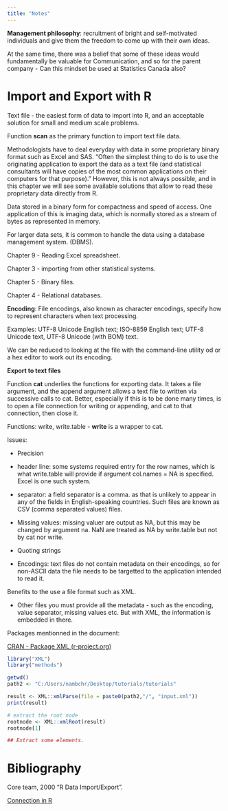 ---
title: "Notes"
---

**Management philosophy**: recruitment of bright and self-motivated individuals and give them the freedom to come up with their own ideas.

At the same time, there was a belief that some of these ideas would fundamentally be valuable for Communication, and so for the parent company - Can this mindset be used at Statistics Canada also?

# Import and Export with R

Text file - the easiest form of data to import into R, and an acceptable solution for small and medium scale problems.

Function **scan** as the primary function to import text file data.

Methodologists have to deal everyday with data in some proprietary binary format such as Excel and SAS. "Often the simplest thing to do is to use the originating application to export the data as a text file (and statistical consultants will have copies of the most common applications on their computers for that purpose)." However, this is not always possible, and in this chapter we will see some available solutions that allow to read these proprietary data directly from R.

Data stored in a binary form for compactness and speed of access. One application of this is imaging data, which is normally stored as a stream of bytes as represented in memory.

For larger data sets, it is common to handle the data using a database management system. (DBMS).

Chapter 9 - Reading Excel spreadsheet.

Chapter 3 - importing from other statistical systems.

Chapter 5 - Binary files.

Chapter 4 - Relational databases.

**Encoding**: File encodings, also known as character encodings, specify how to represent characters when text processing.

Examples: UTF-8 Unicode English text; ISO-8859 English text; UTF-8 Unicode text, UTF-8 Unicode (with BOM) text.

We can be reduced to looking at the file with the command-line utility od or a hex editor to work out its encoding.

**Export to text files**

Function **cat** underlies the functions for exporting data. It takes a file argument, and the append argument allows a text file to written via successive calls to cat. Better, especially if this is to be done many times, is to open a file connection for writing or appending, and cat to that connection, then close it.

Functions: write, write.table - **write** is a wrapper to cat.

Issues:

-   Precision

-   header line: some systems required entry for the row names, which is what write.table will provide if argument col.names = NA is specified. Excel is one such system.

-   separator: a field separator is a comma. as that is unlikely to appear in any of the fields in English-speaking countries. Such files are known as CSV (comma separated values) files.

-   Missing values: missing valuer are output as NA, but this may be changed by argument na. NaN are treated as NA by write.table but not by cat nor write.

-   Quoting strings

-   Encodings: text files do not contain metadata on their encodings, so for non-ASCII data the file needs to be targetted to the application intended to read it.

Benefits to the use a file format such as XML.

-   Other files you must provide all the metadata - such as the encoding, value separator, missing values etc. But with XML, the information is embedded in there.

Packages mentionned in the document:

[CRAN - Package XML (r-project.org)](https://cran.r-project.org/web/packages/XML/index.html)

```{r}
library("XML")
library("methods")

getwd()
path2 <- "C:/Users/nambchr/Desktop/tutorials/tutorials"

result <- XML::xmlParse(file = paste0(path2,"/", "input.xml"))
print(result)
```

```{r}
# extract the root node
rootnode <- XML::xmlRoot(result)
rootnode[1]

## Extract some elements.

```

# Bibliography

Core team, 2000 "R Data Import/Export".

[Connection in R](https://www3.nd.edu/~steve/computing_with_data/23_data_import/data_import.html#:~:text=Connections,a%20path%20to%20the%20file.)
